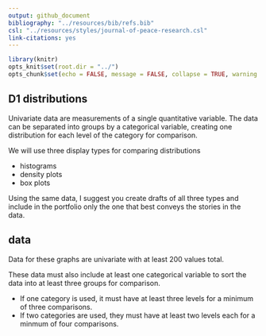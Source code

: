 ```yaml
---
output: github_document
bibliography: "../resources/bib/refs.bib" 
csl: "../resources/styles/journal-of-peace-research.csl"
link-citations: yes
---
```


```r
library(knitr)
opts_knit$set(root.dir = "../")
opts_chunk$set(echo = FALSE, message = FALSE, collapse = TRUE, warning = FALSE)
```

## D1 distributions 

Univariate data are measurements of a single quantitative variable. The data can be separated into groups by a categorical variable, creating one distribution for each level of the category for comparison. 

We will use three display types for comparing distributions

- histograms 
- density plots 
- box plots 

Using the same data, I suggest you create drafts of all three types and include in the portfolio only the one that best conveys the stories in the data. 

## data 

Data for these graphs are univariate with at least 200 values total. 

These data must also include at least one categorical variable to sort the data into at least three groups for comparison. 

- If one category is used, it must have at least three levels for a minimum of three comparisons.  
- If two categories are used, they must have at least two levels each for a minmum of four comparisons. 




